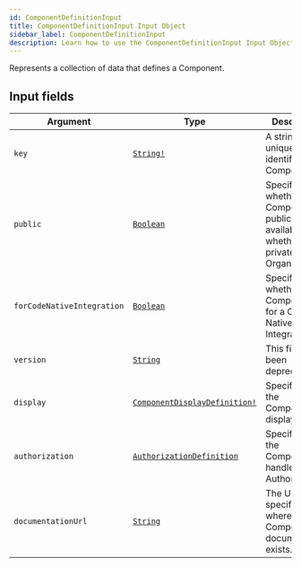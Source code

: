 ```yaml
---
id: ComponentDefinitionInput
title: ComponentDefinitionInput Input Object
sidebar_label: ComponentDefinitionInput
description: Learn how to use the ComponentDefinitionInput Input Object for Builder's API.
---
```


Represents a collection of data that defines a Component.

## Input fields

| Argument                   | Type                                                                                    | Description                                                                                        |
| -------------------------- | --------------------------------------------------------------------------------------- | -------------------------------------------------------------------------------------------------- |
| `key`                      | [`String!`](/docs/composer/builder/api/schema/scalar/String.mdx)                                               | A string that uniquely identifies the Component.                                                   |
| `public`                   | [`Boolean`](/docs/composer/builder/api/schema/scalar/Boolean.mdx)                                              | Specifies whether the Component is publicly available or whether it's private to the Organization. |
| `forCodeNativeIntegration` | [`Boolean`](/docs/composer/builder/api/schema/scalar/Boolean.mdx)                                              | Specifies whether the Component is for a Code Native Integration.                                  |
| `version`                  | [`String`](/docs/composer/builder/api/schema/scalar/String.mdx)                                                | This field has been deprecated.                                                                    |
| `display`                  | [`ComponentDisplayDefinition!`](/docs/composer/builder/api/schema/input_object/ComponentDisplayDefinition.mdx) | Specifies how the Component is displayed.                                                          |
| `authorization`            | [`AuthorizationDefinition`](/docs/composer/builder/api/schema/input_object/AuthorizationDefinition.mdx)        | Specifies how the Component handles Authorization.                                                 |
| `documentationUrl`         | [`String`](/docs/composer/builder/api/schema/scalar/String.mdx)                                                | The URL that specifies where the Component documentation exists.                                   |

